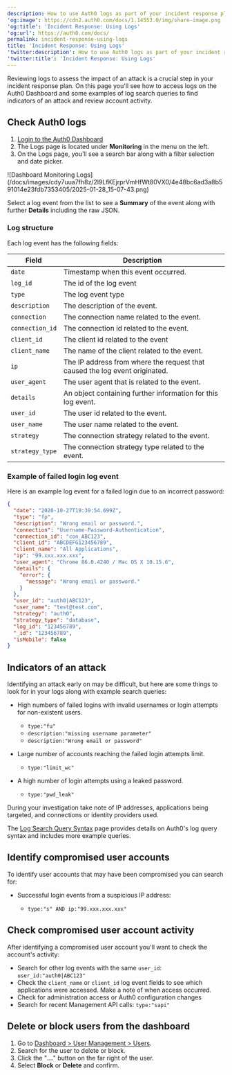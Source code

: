 ```yaml
---
description: How to use Auth0 logs as part of your incident response plan.
'og:image': https://cdn2.auth0.com/docs/1.14553.0/img/share-image.png
'og:title': 'Incident Response: Using Logs'
'og:url': https://auth0.com/docs/
permalink: incident-response-using-logs
title: 'Incident Response: Using Logs'
'twitter:description': How to use Auth0 logs as part of your incident response plan.
'twitter:title': 'Incident Response: Using Logs'
---
```

Reviewing logs to assess the impact of an attack is a crucial step in your incident response plan. On this page you'll see how to access logs on the <Tooltip tip="Auth0 Dashboard: Auth0's main product to configure your services." cta="View Glossary" href="/docs/glossary?term=Auth0+Dashboard">Auth0 Dashboard</Tooltip> and some examples of log search queries to find indicators of an attack and review account activity.

## Check Auth0 logs

1. [Login to the Auth0 Dashboard](https://manage.auth0.com/#)
2. The Logs page is located under **Monitoring** in the menu on the left.
3. On the Logs page, you’ll see a search bar along with a filter selection and date picker.

<Frame>![Dashboard Monitoring Logs](/docs/images/cdy7uua7fh8z/2l9LfKEjrprVmHfWt80VX0/4e48bc6ad3a8b591014e23fdb7353405/2025-01-28_15-07-43.png)</Frame>

Select a log event from the list to see a **Summary** of the event along with further **Details** including the raw JSON.

### Log structure

Each log event has the following fields:

<table class="table"><thead>
<tr>
<th>Field</th>
<th>Description</th>
</tr>
</thead>
<tbody>
<tr>
<td><code>date</code></td>
<td>Timestamp when this event occurred.</td>
</tr>
<tr>
<td><code>log_id</code></td>
<td>The id of the log event</td>
</tr>
<tr>
<td><code>type</code></td>
<td>The log event type</td>
</tr>
<tr>
<td><code>description</code></td>
<td>The description of the event.</td>
</tr>
<tr>
<td><code>connection</code></td>
<td>The connection name related to the event.</td>
</tr>
<tr>
<td><code>connection_id</code></td>
<td>The connection id related to the event.</td>
</tr>
<tr>
<td><code>client_id</code></td>
<td>The client id related to the event</td>
</tr>
<tr>
<td><code>client_name</code></td>
<td>The name of the client related to the event.</td>
</tr>
<tr>
<td><code>ip</code></td>
<td>The IP address from where the request that caused the log event originated.</td>
</tr>
<tr>
<td><code>user_agent</code></td>
<td>The user agent that is related to the event.</td>
</tr>
<tr>
<td><code>details</code></td>
<td>An object containing further information for this log event.</td>
</tr>
<tr>
<td><code>user_id</code></td>
<td>The user id related to the event.</td>
</tr>
<tr>
<td><code>user_name</code></td>
<td>The user name related to the event.</td>
</tr>
<tr>
<td><code>strategy</code></td>
<td>The connection strategy related to the event.</td>
</tr>
<tr>
<td><code>strategy_type</code></td>
<td>The connection strategy type related to the event.</td>
</tr>
</tbody>
</table>

### Example of failed login log event

Here is an example log event for a failed login due to an incorrect password:

```json lines
{
  "date": "2020-10-27T19:39:54.699Z",
  "type": "fp",
  "description": "Wrong email or password.",
  "connection": "Username-Password-Authentication",
  "connection_id": "con_ABC123",
  "client_id": "ABCDEFG123456789",
  "client_name": "All Applications",
  "ip": "99.xxx.xxx.xxx",
  "user_agent": "Chrome 86.0.4240 / Mac OS X 10.15.6",
  "details": {
    "error": {
      "message": "Wrong email or password."
    }
  },
  "user_id": "auth0|ABC123",
  "user_name": "test@test.com",
  "strategy": "auth0",
  "strategy_type": "database",
  "log_id": "123456789",
  "_id": "123456789",
  "isMobile": false
}
```






## Indicators of an attack

Identifying an attack early on may be difficult, but here are some things to look for in your logs along with example search queries:

* High numbers of failed logins with invalid usernames or login attempts for non-existent users.

  + `type:"fu"`
  + `description:"missing username parameter"`
  + `description:"Wrong email or password"`
* Large number of accounts reaching the failed login attempts limit.

  + `type:"limit_wc"`
* A high number of login attempts using a leaked password.

  + `type:"pwd_leak"`

During your investigation take note of IP addresses, applications being targeted, and connections or <Tooltip tip="Identity Provider (IdP): Service that stores and manages digital identities." cta="View Glossary" href="/docs/glossary?term=identity+providers">identity providers</Tooltip> used.

<Callout icon="file-lines" color="#0EA5E9" iconType="regular">

The [Log Search Query Syntax](/docs/deploy-monitor/logs/log-search-query-syntax) page provides details on Auth0's log query syntax and includes more example queries.

</Callout>

## Identify compromised user accounts

To identify user accounts that may have been compromised you can search for:

* Successful login events from a suspicious IP address:

  + `type:"s" AND ip:"99.xxx.xxx.xxx"`

## Check compromised user account activity

After identifying a compromised user account you'll want to check the account's activity:

* Search for other log events with the same `user_id`: `user_id:"auth0|ABC123"`
* Check the `client_name` or `client_id` log event fields to see which applications were accessed. Make a note of when access occurred.
* Check for administration access or Auth0 configuration changes
* Search for recent <Tooltip tip="Management API: A product to allow customers to perform administrative tasks." cta="View Glossary" href="/docs/glossary?term=Management+API">Management API</Tooltip> calls: `type:"sapi"`

## Delete or block users from the dashboard

1. Go to [Dashboard > User Management > Users](https://manage.auth0.com/#/users).
2. Search for the user to delete or block.
3. Click the "**...**" button on the far right of the user.
4. Select **Block** or **Delete** and confirm.